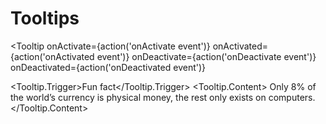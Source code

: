 

<Meta title='Components|Tooltip' component={Tooltip} />

# Tooltips

<Tooltip
  onActivate={action('onActivate event')}
  onActivated={action('onActivated event')}
  onDeactivate={action('onDeactivate event')}
  onDeactivated={action('onDeactivated event')}
>
  <Tooltip.Trigger>Fun fact</Tooltip.Trigger>
  <Tooltip.Content>
    Only 8% of the world’s currency is physical money, the rest only exists on computers.
  </Tooltip.Content>
</Tooltip>
